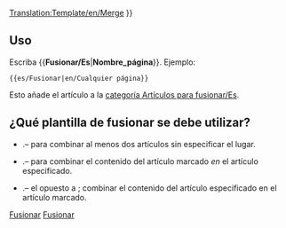 <noinclude>[[Translation:Template/en/Merge]]</noinclude><noinclude>
</noinclude>
{{es/Metaplantilla de avisos| tipo   = fusionar
| imagen = en/Merge.png
| texto  =  {{#IF: {{{1|}}} | Se ha sugerido que este artículo o sección se [https://www.wikipedia.org/wiki/es:Wikipedia:Fusiones fusione] con<!--
--> ''[[:{{NAMESPACE}}:{{{1}}}|{{{1}}}]]''. ([[:{{NAMESPACE}} talk:{{{1}}}|discusión]]) | No se proporcionó el nombre de la página, arregle esto o quite la plantilla.}} }}<includeonly>{{{2|[[Category:es/Artículos para fusionar|{{PAGENAME}}]]}}}</includeonly><noinclude>

==Uso==
Escriba <nowiki>{{</nowiki>'''Fusionar/Es'''|'''Nombre_página'''<nowiki>}}</nowiki>. Ejemplo:
<pre>{{es/Fusionar|en/Cualquier página}}</pre>
Esto añade el artículo a la [[:Category:es/Artículos para fusionar|categoría Artículos para fusionar/Es]].

== ¿Qué plantilla de fusionar se debe utilizar? ==
* {{en/S|es/Fusionar}}.&ndash; para combinar al menos dos artículos sin especificar el lugar.
* {{en/S|es/Fusionar en}}.&ndash; para combinar el contenido del artículo marcado ''en'' el artículo especificado.
* {{en/S|es/Fusionar desde}}.&ndash; el opuesto a {{en/S|es/Fusionar en}}; combinar el contenido del artículo especificado en el artículo marcado.

[[Category:es/Plantillas|Fusionar]][[Category:es/Cajas de mensajes|Fusionar]]</noinclude>